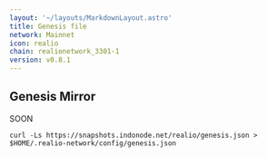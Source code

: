 ```yaml
---
layout: '~/layouts/MarkdownLayout.astro'
title: Genesis file
network: Mainnet
icon: realio
chain: realionetwork_3301-1
version: v0.8.1
---
```

## Genesis Mirror

SOON
```
curl -Ls https://snapshots.indonode.net/realio/genesis.json > $HOME/.realio-network/config/genesis.json
```